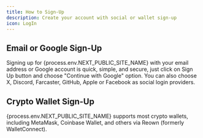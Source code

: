 ```yaml
---
title: How to Sign-Up
description: Create your account with social or wallet sign-up
icon: LogIn
---
```


## Email or Google Sign-Up

Signing up for {process.env.NEXT_PUBLIC_SITE_NAME} with your email address or Google account is quick, simple, and secure, just click on Sign Up button and choose "Continue with Google" option. You can also choose X, Discord, Farcaster, GitHub, Apple or Facebook as social login providers.

## Crypto Wallet Sign-Up

{process.env.NEXT_PUBLIC_SITE_NAME} supports most crypto wallets, including MetaMask, Coinbase Wallet, and others via Reown (formerly WalletConnect).
